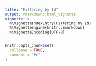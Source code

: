 ```yaml
---
title: "Filtering by Id"
output: rmarkdown::html_vignette
vignette: >
  %\VignetteIndexEntry{Filtering by Id}
  %\VignetteEngine{knitr::rmarkdown}
  %\VignetteEncoding{UTF-8}
---
```


```r
knitr::opts_chunk$set(
  collapse = TRUE,
  comment = "#>"
)
```


